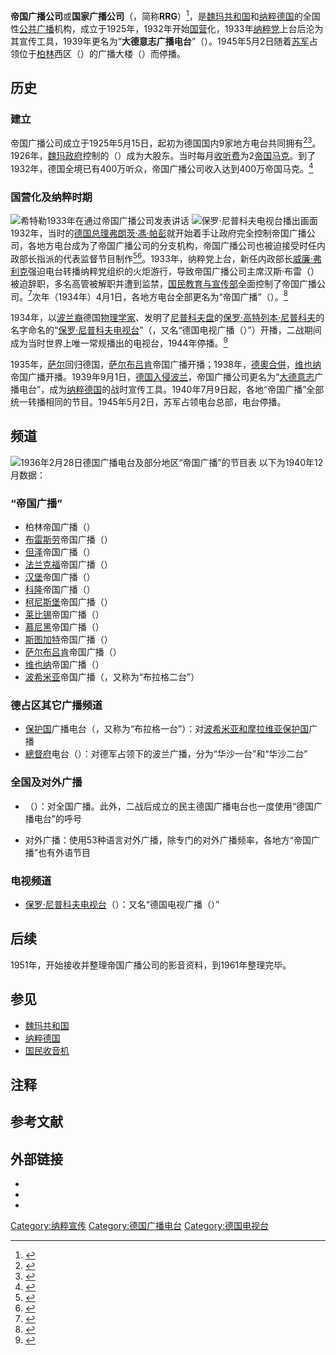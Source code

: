 {{Infobox broadcasting network
|name         = 帝国广播公司<br><small>Reichs-Rundfunk-Gesellschaft mbH</small><br>大德意志广播电台<br><small>Großdeutscher Rundfunk</small>
|logo           =  File:Reichsrundfunkgesellschaft.png
|type           = [[广播电台|广播电台]]<br />[[电视台|电视台]]
|branding       = 
|country        = {{flagicon|Germany}}[[魏玛共和国|魏玛共和国]]（1925-1933）<br>{{flagicon|Nazi Germany}}[[纳粹德国|纳粹德国]]（1933-1945）
|available      = 全球
|slogan         = 
|owner          = {{flagicon|Germany}}{{link-en|帝国邮政|Reichspost}}（1926-1933）<br>{{flagicon|Nazi Germany}}[[国民教育与宣传部|国民教育与宣传部]]（1933-1945）
|key_people     = 
|launch_date    = 1925年5月15日
|dissolved      = 1945年5月2日
|replaced_by    = [[德国公共广播联盟|德国公共广播联盟]]（1950-）<br>[[民主德国广播电台|民主德国广播电台]]（1952-1991）
|Picture format = 
|former_names   = 
|website        = 
}}

'''帝国广播公司'''或'''国家广播公司'''（{{lang-de|'''R'''eichs-'''R'''undfunk-'''G'''esellschaft mbH}}，简称'''RRG'''）<ref name="ManvellFraenkel2013">{{cite book|author1=Roger Manvell|author2=Heinrich Fraenkel|title=Doctor Goebbels: His Life and Death|url=http://books.google.com/books?id=-fYsAgAAQBAJ&pg=PT237|date=13 December 2013|publisher=Skyhorse Publishing Company, Incorporated|isbn=978-1-62636-949-8|pages=237–}}</ref>，是[[魏玛共和国|魏玛共和国]]和[[纳粹德国|纳粹德国]]的全国性[[公共广播|公共广播]]机构，成立于1925年，1932年开始[[国营|国营]]化，1933年[[纳粹党|纳粹党]]上台后沦为其宣传工具，1939年更名为“'''大德意志广播电台'''”（{{lang-de|Großdeutscher Rundfunk}}）。1945年5月2日随着[[苏军|苏军]]占领位于[[柏林|柏林]]西区（{{lang-de|Westend}}）的广播大楼（{{lang-de|Haus des Rundfunks}}）而停播。

==历史==
===建立===
帝国广播公司成立于1925年5月15日，起初为德国国内9家地方电台共同拥有<ref name="DRA">{{Cite web| title = Reichs-Rundfunk-Gesellschaft m.b.H. (RRG)| author = | work = dra.de| date = | accessdate = 2014-12-04| url = http://www.dra.de/rundfunkgeschichte/radiogeschichte/organisation/pdf/RRG_1925-1933.pdf| language = de| 8 = | archive-date = 2015-09-23| archive-url = https://web.archive.org/web/20150923222249/http://www.dra.de/rundfunkgeschichte/radiogeschichte/organisation/pdf/RRG_1925-1933.pdf| dead-url = no}}</ref><ref name="Bressler2009">{{cite book|author=Eva Susanne Bressler|title=Von der Experimentierbühne zum Propagandainstrument: die Geschichte der Funkausstellung von 1924 bis 1939|url=http://books.google.com/books?id=X_UKGRdpio8C&pg=PA108|year=2009|publisher=Böhlau Verlag Köln Weimar|isbn=978-3-412-20241-5|pages=108–|quote="Dies gescha am 15. Mai 1925 mit der Gründung der Reichs-Rundfunk-Gesellschaft (RRG). Der neu gegründete Dachverband ...}}</ref>。1926年，[[魏玛共和国|魏玛政府]]控制的{{link-en|帝国邮政|Reichspost}}（{{lang-de|Reichspost}}）成为大股东。当时每月[[电视授权|收听费]]为2[[帝国马克|帝国马克]]。到了1932年，德国全境已有400万听众，帝国广播公司收入达到400万帝国马克。<ref>{{Cite web| title = Schon GEZahlt Kleine Geschichte der Rundfunkgebühren| author = | work = geschichtspuls.de| date = | accessdate = 2014-12-04| url = ttp://geschichtspuls.de/schon-gezahlt-kleine-geschichte-der-rundfunkgebuehren| language = de| archive-date = 2022-01-17| archive-url = https://web.archive.org/web/20220117185416/http://geschichtspuls.de/schon-gezahlt-kleine-geschichte-der-rundfunkgebuehren| dead-url = no}}</ref>

===国营化及纳粹时期===
[[File:Bundesarchiv_Bild_183-1987-0703-506,_Adolf_Hitler_vor_Rundfunk-Mikrofon.jpg|希特勒1933年在通过帝国广播公司发表讲话]]
[[File:FE_VI_inBetrieb_b.jpg|保罗·尼普科夫电视台播出画面]]
1932年，当时的[[德国总理|德国总理]][[弗朗茨·馮·帕彭|弗朗茨·馮·帕彭]]就开始着手让政府完全控制帝国广播公司，各地方电台成为了帝国广播公司的分支机构，帝国广播公司也被迫接受时任内政部长{{link-en|威廉·冯·盖尔|Wilhelm von Gayl}}指派的代表监督节目制作<ref name="BUND">{{Cite web|url = http://www.argus.bstu.bundesarchiv.de/R78-2671/index.htm|title = Reichsrundfunkgesellschaft Einleitung|date = |accessdate = 7 December 2014|website = Einleitung|publisher = Das Bundesarchiv|last = Hartisch|first = Kristin|archive-date = 2017-11-12|archive-url = https://web.archive.org/web/20171112111953/http://www.argus.bstu.bundesarchiv.de/R78-2671/index.htm|dead-url = no}}</ref><ref name="wdr">{{Cite web| title = Hörfunk und Fernsehen in der Nazi-Zeit (Teil 1) - Zeitgeschichtliches Archiv - WDR.de| last = Reinle| first = Dominik| work = West Deutsche Rundfunk| date = 2005-07-03| accessdate = 2014-12-10| url = http://www1.wdr.de/themen/archiv/sp_rundfunkgeschichte/rundfunkgeschichte124.html| language = de| quote = Rundfunk-Kommissare| archive-date = 2016-02-09| archive-url = https://web.archive.org/web/20160209190801/http://www1.wdr.de/themen/archiv/sp_rundfunkgeschichte/rundfunkgeschichte124.html| dead-url = no}}</ref>。1933年，纳粹党上台，新任内政部长[[威廉·弗利克|威廉·弗利克]]强迫电台转播纳粹党组织的火炬游行，导致帝国广播公司主席汉斯·布雷（{{lang-de|Hans Bredow}}）被迫辞职，多名高管被解职并遭到监禁，[[国民教育与宣传部|国民教育与宣传部]]全面控制了帝国广播公司。<ref name="RabinbachGilman2013">{{cite book|author1=Anson Rabinbach|author2=Sander L. Gilman|title=Third Reich Sourcebook|url=http://books.google.com/books?id=XhDakMp55i0C&pg=PA605|date=10 July 2013|publisher=University of California Press|isbn=978-0-520-95514-1|pages=605–}}</ref>次年（1934年）4月1日，各地方电台全部更名为“帝国广播”（{{lang-de|Reichssender}}）。<ref name="NDR">{{Cite web| title = Der Rundfunk in Norddeutschland 1932 - Mai 1945| work = ndr.de| accessdate = 2014-12-04| url = http://www.ndr.de/der_ndr/unternehmen/geschichte/Der-Rundfunk-in-Norddeutschland-1932-Mai-1945,norag111.html| language = de| archive-date = 2019-05-23| archive-url = https://web.archive.org/web/20190523171334/https://www.ndr.de/der_ndr/unternehmen/geschichte/Der-Rundfunk-in-Norddeutschland-1932-Mai-1945,norag111.html| dead-url = no}}</ref>

1934年，以[[波兰人|波兰裔]]德国[[物理学家|物理学家]]、发明了[[尼普科夫盘|尼普科夫盘]]的[[保罗·高特列本·尼普科夫|保罗·高特列本·尼普科夫]]的名字命名的“[[保罗·尼普科夫电视台|保罗·尼普科夫电视台]]”（{{lang-de|Fernsehsender Paul Nipkow}}，又名“德国电视广播（{{lang-de|Deutscher Fernseh-Rundfunk}}）”）开播，二战期间成为当时世界上唯一常规播出的电视台，1944年停播。<ref>{{cite web|title=22.3.1935: Erstes Fernsehprogramm der Welt|url=http://www.kalenderblatt.de/index.php?what=thmanu&lang=de&manu_id=1737&sdt=20090322&maca=de-podcast_kalenderblatt-1086-xml-mrss|publisher=[[Deutsche_Welle|Deutsche Welle]]|accessdate=27 July 2015|archive-date=2015-09-30|archive-url=https://web.archive.org/web/20150930184110/http://www.kalenderblatt.de/index.php?what=thmanu&lang=de&manu_id=1737&sdt=20090322&maca=de-podcast_kalenderblatt-1086-xml-mrss|dead-url=no}}</ref>

1935年，[[薩爾_(國際聯盟)|萨尔]]回归德国，[[萨尔布吕肯|萨尔布吕肯]]帝国广播开播；1938年，[[德奧合併|德奧合併]]，[[维也纳|维也纳]]帝国广播开播。1939年9月1日，[[德国入侵波兰|德国入侵波兰]]，帝国广播公司更名为“[[大德意志|大德意志]]广播电台”，成为[[纳粹德国|纳粹德国]]的战时宣传工具。1940年7月9日起，各地“帝国广播”全部统一转播相同的节目。1945年5月2日，苏军占领电台总部，电台停播。

==频道==
[[File:Reichssender-Rundfunkprogramm_28Feb1936.jpg|1936年2月28日德国广播电台及部分地区“帝国广播”的节目表]]
以下为1940年12月数据：
===“帝国广播”===
*柏林帝国广播（{{lang-de|Reichssender Berlin}}）
*[[布雷斯劳|布雷斯劳]]{{efn|今{{POL}}[[弗罗茨瓦夫|弗罗茨瓦夫]]，[[德文|德文]]名仍为布雷斯劳}}帝国广播（{{lang-de|Reichssender Breslau}}）
*[[但泽|但泽]]{{efn|今{{POL}}[[格但斯克|格但斯克]]}}帝国广播（{{lang-de|Reichssender Danzig}}）
*[[法兰克福|法兰克福]]帝国广播（{{lang-de|Reichssender Frankfurt}}）
*[[汉堡|汉堡]]帝国广播（{{lang-de|Reichssender Hamburg}}）
*[[科隆|科隆]]帝国广播（{{lang-de|Reichssender Köln}}）
*[[柯尼斯堡|柯尼斯堡]]{{efn|今{{RUS}}[[加里宁格勒|加里宁格勒]]}}帝国广播（{{lang-de|Reichssender Königsberg}}）
*[[莱比锡|莱比锡]]帝国广播（{{lang-de|Reichssender Leipzig}}）
*[[慕尼黑|慕尼黑]]帝国广播（{{lang-de|Reichssender München}}）
*[[斯图加特|斯图加特]]帝国广播（{{lang-de|Reichssender Stuttgart}}）
*[[萨尔布吕肯|萨尔布吕肯]]帝国广播（{{lang-de|Reichssender Saarbrücken}}）
*[[维也纳|维也纳]]{{efn|今属于{{AUT}}}}帝国广播（{{lang-de|Reichssender Wien}}）
*[[波希米亚|波希米亚]]{{efn|对“[[波希米亚和摩拉维亚保护国|波希米亚和摩拉维亚保护国]]（今{{CZE}}大部分地区）”广播}}帝国广播（{{lang-de|Reichssender Böhmen}}，又称为“布拉格二台”）

===德占区其它广播频道===
*[[波希米亚和摩拉维亚保护国|保护国]]广播电台（{{lang-de|Die Sender des Protektorats}}，又称为“布拉格一台”）：对[[波希米亚和摩拉维亚保护国|波希米亚和摩拉维亚保护国]]广播
*[[波蘭總督府|總督府]]电台（{{lang-de|Die Sender des Generalgouvernements}}）：对德军占领下的波兰广播，分为“华沙一台”和“华沙二台”

===全国及对外广播===
*{{le|德国广播电台 (1926年)|Deutschlandsender|德国广播电台}}（{{lang-de|Deutschlandsender}}）：对全国广播。此外，二战后成立的民主德国广播电台也一度使用“德国广播电台”的呼号
*对外广播：使用53种语言对外广播，除专门的对外广播频率，各地方“帝国广播”也有外语节目

===电视频道===
*[[保罗·尼普科夫电视台|保罗·尼普科夫电视台]]（{{lang-de|Fernsehsender Paul Nipkow}}）：又名“德国电视广播（{{lang-de|Deutscher Fernseh-Rundfunk}}）”

==后续==
1951年，{{link-en|德国广播档案馆|German Broadcasting Archive}}开始接收并整理帝国广播公司的影音资料，到1961年整理完毕。

==参见==
*[[魏玛共和国|魏玛共和国]]
*[[纳粹德国|纳粹德国]]
*[[国民收音机|国民收音机]]

==注释==
{{notelist|iger=}}

==参考文献==
{{reflist}}

==外部链接==
*{{cite web|url=http://www.intervalsignals.net/sounds/ger-z-reichsender_hamburg_ow_c1941.mp3|title=1941年慕尼黑帝国广播英语节目《德国来电》（Germany Calling）录音片段|access-date=2015-09-30|archive-date=2019-05-21|archive-url=https://web.archive.org/web/20190521205007/http://www.intervalsignals.net/sounds/ger-z-reichsender_hamburg_ow_c1941.mp3|dead-url=no}}
*{{YouTube|w6GgXa23yLo|1945年4月30日汉堡帝国广播公布希特勒死讯的录音}}
*{{YouTube|VQ208YIOK94|纳粹德国的电视业（Television Under The Swastika）}}

[[Category:纳粹宣传|Category:纳粹宣传]]
[[Category:德国广播电台|Category:德国广播电台]]
[[Category:德国电视台|Category:德国电视台]]